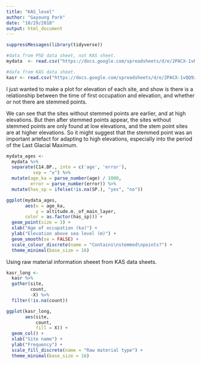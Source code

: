 ```yaml
---
title: "KAS_level"
author: "Gayoung Park"
date: "10/29/2018"
output: html_document
---
```


```r
suppressMessages(library(tidyverse))

#data from PhD data sheet, not KAS sheet.
mydata  <- read.csv("https://docs.google.com/spreadsheets/d/e/2PACX-1vRBTqiIHQP1Pg3De1IGsJgVFiJla1dIHyHsGEsSmel8WVAeXXXHmSiyNnQAad9ATdzeukS43WE3PZ2m/pub?gid=0&single=true&output=csv")

#dafa from KAS data sheet.
kasr <- read.csv("https://docs.google.com/spreadsheets/d/e/2PACX-1vQQ9zhSCHjt-1qdSLltD1rhEI_DmaIKtah5yA9WWlsB0gGJWMOYltZR71r00NgkfaYz8YH392oZOWPu/pub?gid=1950751706&single=true&output=csv")

```

I just wanted to make a plot for elevation of each site, and show is there is a relationship between the time of first occupation and elevation, and whether or not there are stemmed points.

We can see that the sites without stemmed points are earlier, and at high elevations. But then after stemmed points appear, the sites without stemmed points are only found at low elevations, and the stem point sites are at higher elevations. So it might suggest that the stemmed point was an important artefact for adapting to high elevations, especially into the period of the Last Glacial Maximum. 

```r
mydata_ages <- 
  mydata %>% 
  separate(C14.BP., into = c('age', 'error'),
          sep = "±") %>% 
  mutate(age_ka = parse_number(age) / 1000,
         error = parse_number(error)) %>% 
  mutate(has_sp = ifelse(!is.na(SP.), "yes", "no"))

ggplot(mydata_ages, 
       aes(x = age_ka,
           y = altitude.m._of_main_layer,
       color = as.factor(has_sp))) +
  geom_point(size = 3) +
  xlab("Age of occupation (ka)") +
  ylab("Elevation above sea level (m)") +
  geom_smooth(se = FALSE) +
  scale_colour_discrete(name = "Contains\nstemmed\npoints?") +
  theme_minimal(base_size = 16) 
```


Using raw material information sheeet from KAS data sheets.

```r
kasr_long <- 
  kasr %>% 
  gather(site, 
         count, 
         -X) %>% 
  filter(!is.na(count))

ggplot(kasr_long, 
       aes(site, 
           count,
           fill = X)) +
  geom_col() +
  xlab("Site name") +
  ylab("Frequency") +
  scale_fill_discrete(name = "Raw material type") +
  theme_minimal(base_size = 16) 
```
